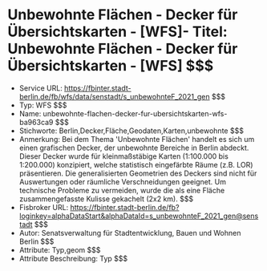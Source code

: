 # Unbewohnte Flächen - Decker für Übersichtskarten - [WFS]- Titel: Unbewohnte Flächen - Decker für Übersichtskarten - [WFS] $$$
- Service URL: https://fbinter.stadt-berlin.de/fb/wfs/data/senstadt/s_unbewohnteF_2021_gen $$$
- Typ: WFS $$$
- Name: unbewohnte-flachen-decker-fur-ubersichtskarten-wfs-ba963ca9 $$$
- Stichworte: Berlin,Decker,Fläche,Geodaten,Karten,unbewohnte $$$
- Anmerkung: Bei dem Thema 'Unbewohnte Flächen' handelt es sich um einen grafischen Decker, der unbewohnte Bereiche in Berlin abdeckt. Dieser Decker wurde für kleinmaßstäbige Karten (1:100.000 bis 1:200.000) konzipiert, welche statistisch eingefärbte Räume (z.B. LOR) präsentieren. Die generalisierten Geometrien des Deckers sind nicht für Auswertungen oder räumliche Verschneidungen geeignet. Um technische Probleme zu vermeiden, wurde die als eine Fläche zusammengefasste Kulisse gekachelt (2x2 km). $$$
- Fisbroker URL: https://fbinter.stadt-berlin.de/fb?loginkey=alphaDataStart&alphaDataId=s_unbewohnteF_2021_gen@senstadt $$$
- Autor: Senatsverwaltung für Stadtentwicklung, Bauen und Wohnen Berlin $$$
- Attribute: Typ,geom $$$
- Attribute Beschreibung: Typ $$$
